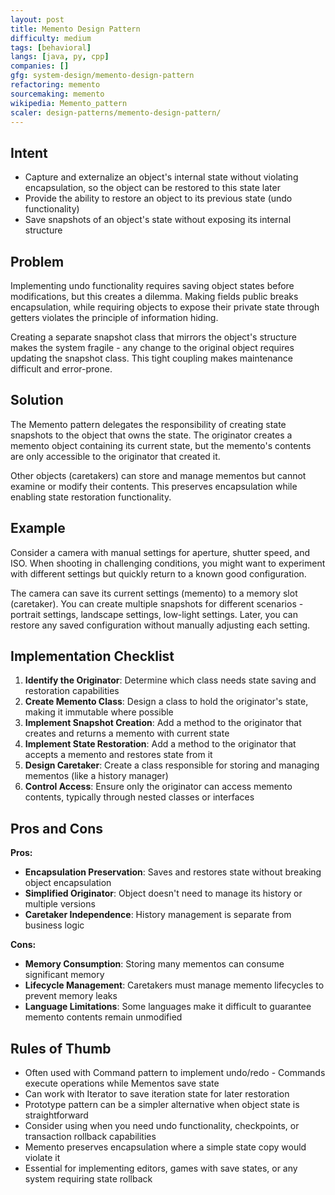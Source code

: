 ```yaml
---
layout: post
title: Memento Design Pattern
difficulty: medium
tags: [behavioral]
langs: [java, py, cpp]
companies: []
gfg: system-design/memento-design-pattern
refactoring: memento
sourcemaking: memento
wikipedia: Memento_pattern
scaler: design-patterns/memento-design-pattern/
---
```


## Intent
- Capture and externalize an object's internal state without violating encapsulation, so the object can be restored to this state later
- Provide the ability to restore an object to its previous state (undo functionality)
- Save snapshots of an object's state without exposing its internal structure

## Problem

Implementing undo functionality requires saving object states before modifications, but this creates a dilemma. Making fields public breaks encapsulation, while requiring objects to expose their private state through getters violates the principle of information hiding.

Creating a separate snapshot class that mirrors the object's structure makes the system fragile - any change to the original object requires updating the snapshot class. This tight coupling makes maintenance difficult and error-prone.

## Solution

The Memento pattern delegates the responsibility of creating state snapshots to the object that owns the state. The originator creates a memento object containing its current state, but the memento's contents are only accessible to the originator that created it.

<MdxImage src="https://refactoring.guru/images/patterns/diagrams/memento/structure.png" />

Other objects (caretakers) can store and manage mementos but cannot examine or modify their contents. This preserves encapsulation while enabling state restoration functionality.

<MdxImage src="https://sourcemaking.com/files/v2/content/patterns/Memento-2x.png" />

## Example

Consider a camera with manual settings for aperture, shutter speed, and ISO. When shooting in challenging conditions, you might want to experiment with different settings but quickly return to a known good configuration.

The camera can save its current settings (memento) to a memory slot (caretaker). You can create multiple snapshots for different scenarios - portrait settings, landscape settings, low-light settings. Later, you can restore any saved configuration without manually adjusting each setting.

<MdxImage src="https://sourcemaking.com/files/v2/content/patterns/Memento_example1-2x.png" />

## Implementation Checklist

1. **Identify the Originator**: Determine which class needs state saving and restoration capabilities
2. **Create Memento Class**: Design a class to hold the originator's state, making it immutable where possible
3. **Implement Snapshot Creation**: Add a method to the originator that creates and returns a memento with current state
4. **Implement State Restoration**: Add a method to the originator that accepts a memento and restores state from it
5. **Design Caretaker**: Create a class responsible for storing and managing mementos (like a history manager)
6. **Control Access**: Ensure only the originator can access memento contents, typically through nested classes or interfaces

## Pros and Cons

**Pros:**
- **Encapsulation Preservation**: Saves and restores state without breaking object encapsulation
- **Simplified Originator**: Object doesn't need to manage its history or multiple versions
- **Caretaker Independence**: History management is separate from business logic

**Cons:**
- **Memory Consumption**: Storing many mementos can consume significant memory
- **Lifecycle Management**: Caretakers must manage memento lifecycles to prevent memory leaks
- **Language Limitations**: Some languages make it difficult to guarantee memento contents remain unmodified

## Rules of Thumb

- Often used with Command pattern to implement undo/redo - Commands execute operations while Mementos save state
- Can work with Iterator to save iteration state for later restoration
- Prototype pattern can be a simpler alternative when object state is straightforward
- Consider using when you need undo functionality, checkpoints, or transaction rollback capabilities
- Memento preserves encapsulation where a simple state copy would violate it
- Essential for implementing editors, games with save states, or any system requiring state rollback
